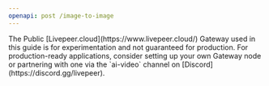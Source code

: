 ```yaml
---
openapi: post /image-to-image
---
```


<Info>
  The Public [Livepeer.cloud](https://www.livepeer.cloud/) Gateway used in this
  guide is for experimentation and not guaranteed for production. For
  production-ready applications, consider setting up your own Gateway node or
  partnering with one via the `ai-video` channel on
  [Discord](https://discord.gg/livepeer).
</Info>
